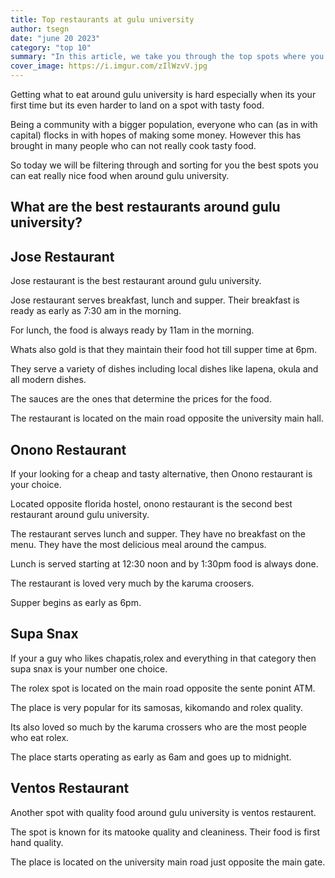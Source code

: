 ```yaml
---
title: Top restaurants at gulu university
author: tsegn
date: "june 20 2023"
category: "top 10"
summary: "In this article, we take you through the top spots where you can grab a bite around gulu university"
cover_image: https://i.imgur.com/zIlWzvV.jpg
---
```


Getting what to eat around gulu university is hard especially when its your first time but its even harder to land on a spot with tasty food.

Being a community with a bigger population, everyone who can (as in with capital) flocks in with hopes of making some money. However this has brought in many people who can not really cook tasty food.

So today we will be filtering through and sorting for you the best spots you can eat really nice food when around gulu university.

<AdsComponent />

## What are the best restaurants around gulu university?

## Jose Restaurant

Jose restaurant is the best restaurant around gulu university.

Jose restaurant serves breakfast, lunch and supper. Their breakfast is ready as early as 7:30 am in the morning.

For lunch, the food is always ready by 11am in the morning.

Whats also gold is that they maintain their food hot till supper time at 6pm.

They serve a variety of dishes including local dishes like lapena, okula and all modern dishes.

The sauces are the ones that determine the prices for the food.

The restaurant is located on the main road opposite the university main hall.

<AdsComponent />

## Onono Restaurant

If your looking for a cheap and tasty alternative, then Onono restaurant is your choice.

Located opposite florida hostel, onono restaurant is the second best restaurant around gulu university.

The restaurant serves lunch and supper. They have no breakfast on the menu. They have the most delicious meal around the campus.

Lunch is served starting at 12:30 noon and by 1:30pm food is always done.

The restaurant is loved very much by the karuma croosers.

Supper begins as early as 6pm.

## Supa Snax

If your a guy who likes chapatis,rolex and everything in that category then supa snax is your number one choice.

The rolex spot is located on the main road opposite the sente ponint ATM.

The place is very popular for its samosas, kikomando and rolex quality.

Its also loved so much by the karuma crossers who are the most people who eat rolex.

The place starts operating as early as 6am and goes up to midnight.

## Ventos Restaurant

Another spot with quality food around gulu university is ventos restaurent.

The spot is known for its matooke quality and cleaniness. Their food is first hand quality.

The place is located on the university main road just opposite the main gate.
